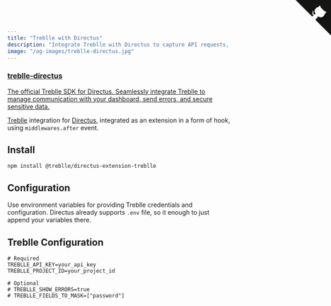 ```yaml
---
title: "Treblle with Directus"
description: "Integrate Treblle with Directus to capture API requests, monitor errors, and enhance security. Follow our step-by-step guide to configure Treblle for real-time insights."
image: "/og-images/treblle-directus.jpg"
---
```


<div class="max-w-full mx-auto shadow-lg rounded-lg overflow-hidden">
  <a href="https://github.com/Treblle/treblle-directus" title="View source on GitHub" aria-label="View source on GitHub" class="relative no-underline">
    <div>
      <svg width="80" height="80" viewBox="0 0 250 250" style="fill:#151513; color:#fff; position: absolute; top: 0; border: 0; right: 0;" aria-hidden="true">
        <path d="M0,0 L115,115 L130,115 L142,142 L250,250 L250,0 Z"></path>
        <path d="M128.3,109.0 C113.8,99.7 119.0,89.6 119.0,89.6 C122.0,82.7 120.5,78.6 120.5,78.6 C119.2,72.0 123.4,76.3 123.4,76.3 C127.3,80.9 125.5,87.3 125.5,87.3 C122.9,97.6 130.6,101.9 134.4,103.2" fill="currentColor" style="transform-origin: 130px 106px;" class="octo-arm"></path>
        <path d="M115.0,115.0 C114.9,115.1 118.7,116.5 119.8,115.4 L133.7,101.6 C136.9,99.2 139.9,98.4 142.2,98.6 C133.8,88.0 127.5,74.4 143.8,58.0 C148.5,53.4 154.0,51.2 159.7,51.0 C160.3,49.4 163.2,43.6 171.4,40.1 C171.4,40.1 176.1,42.5 178.8,56.2 C183.1,58.6 187.2,61.8 190.9,65.4 C194.5,69.0 197.7,73.2 200.1,77.6 C213.8,80.2 216.3,84.9 216.3,84.9 C212.7,93.1 206.9,96.0 205.4,96.6 C205.1,102.4 203.0,107.8 198.3,112.5 C181.9,128.9 168.3,122.5 157.7,114.1 C157.9,116.9 156.7,120.9 152.7,124.9 L141.0,136.5 C139.8,137.7 141.6,141.9 141.8,141.8 Z" fill="currentColor" class="octo-body"></path>
      </svg>
    </div>
    <div class="grid grid-cols-4 gap-4 px-2 py-2">
      <div class="col-span-4">
      	<h3 class="text-xl font-semibold">treblle-directus</h3>
      	<p class="text-sm font-medium">
          The official Treblle SDK for Directus. Seamlessly integrate Treblle to manage communication with your dashboard, send errors, and secure sensitive data.
        </p>
      </div>
    </div>
  </a>
</div>

[Treblle](https://treblle.com/) integration for [Directus](https://directus.io/), integrated as an extension in a form of hook, using `middlewares.after` event.

## Install

```
npm install @treblle/directus-extension-treblle
```

## Configuration

Use environment variables for providing Treblle credentials and configuration. Directus already supports `.env` file, so it enough to just append your variables there.

## Treblle Configuration

```
# Required
TREBLLE_API_KEY=your_api_key
TREBLLE_PROJECT_ID=your_project_id

# Optional
# TREBLLE_SHOW_ERRORS=true
# TREBLLE_FIELDS_TO_MASK=["password"]
```